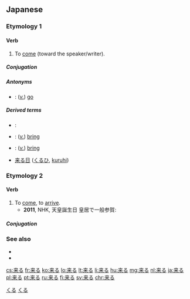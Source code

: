 ==Japanese==

===Etymology 1===
{{ja-kanjitab|く|o1=る|yomi=kun}}

====Verb====
{{ja-verb|くる|kyu=來る|type=3}}

# To [[come]] (toward the speaker/writer).

=====Conjugation=====
{{ja-kuru|||}}

=====Antonyms=====
* {{l|ja|行く|tr=[[いく]], [[iku]]|sc=Jpan}}: (''[[verb|v.]]'') [[go]]

=====Derived terms=====
* {{l|ja|迫り来る|tr=[[せまりくる]], [[semarikuru]]|sc=Jpan}}:
* {{l|ja|持って来る|tr=[[もってくる]], [[mottekuru]]|sc=Jpan}}: (''[[verb|v.]]'') [[bring]] {{qualifier|the object is a thing}}
* {{l|ja|連れて来る|tr=[[つれてくる]], [[tsuretekuru]]|sc=Jpan}}: (''[[verb|v.]]'') [[bring]] {{qualifier|the object is a person}}
* [[来る日]] ([[くるひ]], [[kuruhi]])

===Etymology 2===
{{ja-kanjitab|きた|o1=る|yomi=kun}}

====Verb====
{{ja-verb|type=1|tr=intrans|きたる}}

# To [[come]], to [[arrive]].
#* '''2011''', NHK, 天皇誕生日 皇居で一般参賀:
#*: {{ja-usex|'''来る'''年が皆さん一人びとりにとり、よい年であるよう祈っています。|'''きたる''' とし が みな-さん ひとりびとり に とり、 よい とし で ある よう いのって います。|I pray that '''next''' year [the '''coming''' year] will be a good year for each of you.}}

=====Conjugation=====
{{ja-go-ru|きた}}

===See also===
* {{l|ja|来す|tr=きたす, kitasu}}
* {{l|ja|来る日|tr=くるひ, kuruhi}}

[[Category:1000 Japanese basic words|くる]]
[[Category:Japanese irregular verbs|くる]]

[[cs:来る]]
[[fr:来る]]
[[ko:来る]]
[[lo:来る]]
[[lt:来る]]
[[li:来る]]
[[hu:来る]]
[[mg:来る]]
[[nl:来る]]
[[ja:来る]]
[[pl:来る]]
[[pt:来る]]
[[ru:来る]]
[[fi:来る]]
[[sv:来る]]
[[chr:来る]]